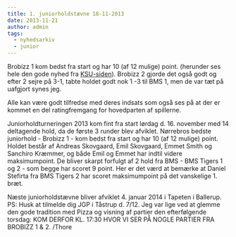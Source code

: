 ```yaml
---
title: 1. juniorholdstævne 18-11-2013
date: 2013-11-21
author: admin
tags:
  - nyhedsarkiv
  - junior
---
```


Brobizz 1 kom bedst fra start og har 10 (af 12 mulige) point. (herunder ses hele den gode nyhed fra [KSU-siden](http://ksu.dk/junior/junior.aspx)). Brobizz 2 gjorde det også godt og efter 2 sejre på 3-1, tabte holdet godt nok 1 -3 til BMS 1, men de var tæt på uafgjort synes jeg.

Alle kan være godt tilfredse med deres indsats som også ses på at der er kommet en del ratingfremgang for hovedparten af spillerne.

Juniorholdturneringen 2013 kom fint fra start lørdag d. 16. november med 14 deltagende hold, da de første 3 runder blev afviklet. Nørrebros bedste juniorhold - Brobizz 1 - kom bedst fra start og har 10 (af 12 mulige) point. Holdet består af Andreas Skovgaard, Emil Skovgaard, Emmet Smith og Sanchiro Kræmmer, og både Emil og Emmet har indtil videre maksimumpoint. De bliver skarpt forfulgt af 2 hold fra BMS - BMS Tigers 1 og 2 - som begge har scoret 9 point. Her er det værd at bemærke at Daniel Stefirta fra BMS Tigers 2 har scoret maksimumpoint på det vanskelige 1. bræt.

Næste juniorholdstævne bliver afviklet 4. januar 2014 i Tapeten i Ballerup. PS: Husk at tilmelde dig JGP i Tåstrup d. 7/12. Jeg var lige ved at glemme den gode tradition med Pizza og visning af partier den efterfølgende torsdag: KOM DERFOR KL. 17:30 HVOR VI SER PÅ NOGLE PARTIER FRA BROBIZZ 1 & 2. /Thore
